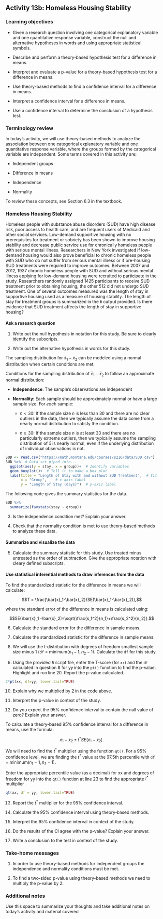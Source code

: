 ## Activity 13b:  Homeless Housing Stability

\setstretch{1}

### Learning objectives

* Given a research question involving one categorical explanatory variable and one quantitative response variable, construct the null and alternative hypotheses
  in words and using appropriate statistical symbols.

* Describe and perform a theory-based hypothesis test for a difference in means.

* Interpret and evaluate a p-value for a theory-based hypothesis test for a difference in means.

* Use theory-based methods to find a confidence interval for a difference in means.

* Interpret a confidence interval for a difference in means.

* Use a confidence interval to determine the conclusion of a hypothesis test.

### Terminology review

In today's activity, we will use theory-based methods to analyze the association between one categorical explanatory variable and one quantitative response variable, where the groups formed by the categorical variable are independent. Some terms covered in this activity are:

* Independent groups

* Difference in means

* Independence

* Normality

To review these concepts, see Section 6.3 in the textbook.

### Homeless Housing Stability

Homeless people with substance abuse disorders (SUD) have high disease risk, poor access to health care, and are frequent users of Medicaid and other social services.  Low-demand supportive housing with no prerequisites for treatment or sobriety has been shown to improve housing stability and decrease public service use for chronically homeless people with serious mental illness.  Researchers in New York investigated if low-demand housing would also prove beneficial to chronic homeless people with SUD who do not suffer from serious mental illness or if pre-housing SUD treatments were required to improve outcomes.  Between 2007 and 2012, 1937 chronic homeless people with SUD and without serious mental illness applying for low-demand housing were recruited to participate in the study.  Researchers randomly assigned 1425 participants to receive SUD treatment prior to obtaining housing, the other 512 did not undergo SUD treatment.  One of several outcomes measured was the length of stay in supportive housing used as a measure of housing stability.  The length of stay for treatment groups is summarized in the `R` output provided.  Is there evidence that SUD treatment affects the length of stay in supportive housing? 

#### Ask a research question {-}

1. Write out the null hypothesis in notation for this study.  Be sure to clearly identify the subscripts.

\vspace{0.5in}

2. Write out the alternative hypothesis in words for this study.

\vspace{0.8in}

The sampling distribution for $\bar{x}_1-\bar{x}_2$ can be modeled using a normal distribution when certain conditions are met.

Conditions for the sampling distribution of $\bar{x}_1-\bar{x}_2$ to follow an approximate normal distribution:

* **Independence**: The sample’s observations are independent

* **Normality**: Each sample should be approximately normal or have a large sample size. For *each* sample:

    - $n < 30$: If the sample size $n$ is less than 30 and there are no clear outliers in the data, then we typically assume the data come from a nearly normal distribution to satisfy the condition.

    - $n \ge 30$: If the sample size $n$ is at least 30 and there are no particularly extreme outliers, then we typically assume the sampling distribution of $\bar{x}$ is nearly normal, even if the underlying distribution of individual observations is not.
    
```r
SUD <- read.csv("https://math.montana.edu/courses/s216/data/SUD.csv")
SUD %>%  # Data set piped into...
  ggplot(aes(y = stay, x = group))+  # Identify variables
  geom_boxplot()+  # Tell it to make a box plot
  labs(title = "Length of Stay with and without SUD Treatment",  # Title
       x = "Group",    # x-axis label
       y = "Length of Stay (days)")  # y-axis label
```
    

The following code gives the summary statistics for the data.

```r
SUD %>%
  summarize(favstats(stay ~ group))
```

3.  Is the independence condition met?  Explain your answer.
\vspace{0.4in}

4. Check that the normality condition is met to use theory-based methods to analyze these data.

\vspace{0.8in}

#### Summarize and visualize the data {-}

5. Calculate the summary statistic for this study.  Use treated minus untreated as the order of subtraction.  Give the appropriate notation with cleary defined subscripts.

\vspace{0.8in}

#### Use statistical inferential methods to draw inferences from the data {-}

To find the standardized statistic for the difference in means we will calculate:

$$T = \frac{\bar{x}_1-\bar{x}_2}{SE(\bar{x}_1-\bar{x}_2)},$$

where the standard error of the difference in means is calculated using:

$$SE(\bar{x}_1 -\bar{x}_2)=\sqrt{\frac{s_1^2}{n_1}+\frac{s_2^2}{n_2}}.$$

6.  Calculate the standard error for the difference in sample means.

\vspace{0.5in}
\newpage

7.  Calculate the standardized statistic for the difference in sample means.

\vspace{0.5in}

8.  We will use the t-distribution with degrees of freedom smallest sample size minus 1 (`df` = minimum($n_1 - 1, n_2 - 1$).  Calculate the `df` for this study.

\vspace{0.2in}

9. Using the provided `R` script file, enter the T-score (for `xx`) and the `df` calculated in question 8 for yy into the `pt()` function to find the p-value.  Highlight and run line 20.  Report the p-value calculated. 

```r
2*pt(xx, df=yy, lower.tail=TRUE)
```
\vspace{0.2in}

10. Explain why we multiplied by 2 in the code above.
\vspace{0.3in}

11.  Interpret the p-value in context of the study.
\vspace{0.8in}

12.  Do you expect the 95\% confidence interval to contain the null value of zero?  Explain your answer.
\vspace{0.8in}


To calculate a theory-based 95\% confidence interval for a difference in means, use the formula:

$$\bar{x}_1- \bar{x}_2\pm t^* SE(\bar{x}_1- \bar{x}_2).$$

We will need to find the $t^*$ multiplier using the function `qt()`.  For a 95\% confidence level, we are finding the $t^*$ value at the 97.5th percentile with `df` = minimum($n_1 - 1, n_2 - 1$).

Enter the appropriate percentile value (as a decimal) for xx and degrees of freedom for yy into the `qt()` function at line 23 to find the appropriate $t^*$ multiplier

```r
qt(xx, df = yy, lower.tail=TRUE)
```
13. Report the $t^*$ multiplier for the 95\% confidence interval.

\newpage

14.  Calculate the 95\% confidence interval using theory-based methods.

\vspace{1in}

15.  Interpret the 95\% confidence interval in context of the study.

\vspace{1in}

16.  Do the results of the CI agree with the p-value?  Explain your answer.

\vspace{0.5in}

17.  Write a conclusion to the test in context of the study.
\vspace{0.8in}

### Take-home messages

1.  In order to use theory-based methods for independent groups the independence and normality conditions must be met.  

2. To find a two-sided p-value using theory-based methods we need to multiply the p-value by 2.  



### Additional notes

Use this space to summarize your thoughts and take additional notes on today's activity and material covered

\newpage